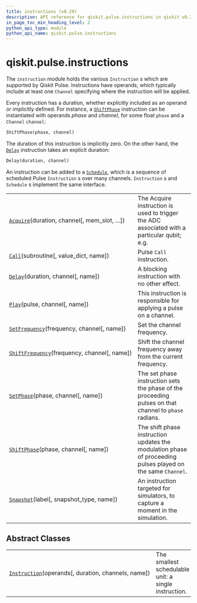 ```yaml
---
title: instructions (v0.29)
description: API reference for qiskit.pulse.instructions in qiskit v0.29
in_page_toc_min_heading_level: 2
python_api_type: module
python_api_name: qiskit.pulse.instructions
---
```


<span id="module-qiskit.pulse.instructions" />

<span id="qiskit-pulse-instructions" />

# qiskit.pulse.instructions

The `instruction` module holds the various `Instruction` s which are supported by Qiskit Pulse. Instructions have operands, which typically include at least one `Channel` specifying where the instruction will be applied.

Every instruction has a duration, whether explicitly included as an operand or implicitly defined. For instance, a [`ShiftPhase`](qiskit.pulse.instructions.ShiftPhase "qiskit.pulse.instructions.ShiftPhase") instruction can be instantiated with operands *phase* and *channel*, for some float `phase` and a `Channel` `channel`:

```python
ShiftPhase(phase, channel)
```

The duration of this instruction is implicitly zero. On the other hand, the [`Delay`](qiskit.pulse.instructions.Delay "qiskit.pulse.instructions.Delay") instruction takes an explicit duration:

```python
Delay(duration, channel)
```

An instruction can be added to a [`Schedule`](qiskit.pulse.Schedule "qiskit.pulse.Schedule"), which is a sequence of scheduled Pulse `Instruction` s over many channels. `Instruction` s and `Schedule` s implement the same interface.

|                                                                                                                                      |                                                                                                             |
| ------------------------------------------------------------------------------------------------------------------------------------ | ----------------------------------------------------------------------------------------------------------- |
| [`Acquire`](qiskit.pulse.instructions.Acquire "qiskit.pulse.instructions.Acquire")(duration, channel\[, mem\_slot, …])               | The Acquire instruction is used to trigger the ADC associated with a particular qubit; e.g.                 |
| [`Call`](qiskit.pulse.instructions.Call "qiskit.pulse.instructions.Call")(subroutine\[, value\_dict, name])                          | Pulse `Call` instruction.                                                                                   |
| [`Delay`](qiskit.pulse.instructions.Delay "qiskit.pulse.instructions.Delay")(duration, channel\[, name])                             | A blocking instruction with no other effect.                                                                |
| [`Play`](qiskit.pulse.instructions.Play "qiskit.pulse.instructions.Play")(pulse, channel\[, name])                                   | This instruction is responsible for applying a pulse on a channel.                                          |
| [`SetFrequency`](qiskit.pulse.instructions.SetFrequency "qiskit.pulse.instructions.SetFrequency")(frequency, channel\[, name])       | Set the channel frequency.                                                                                  |
| [`ShiftFrequency`](qiskit.pulse.instructions.ShiftFrequency "qiskit.pulse.instructions.ShiftFrequency")(frequency, channel\[, name]) | Shift the channel frequency away from the current frequency.                                                |
| [`SetPhase`](qiskit.pulse.instructions.SetPhase "qiskit.pulse.instructions.SetPhase")(phase, channel\[, name])                       | The set phase instruction sets the phase of the proceeding pulses on that channel to `phase` radians.       |
| [`ShiftPhase`](qiskit.pulse.instructions.ShiftPhase "qiskit.pulse.instructions.ShiftPhase")(phase, channel\[, name])                 | The shift phase instruction updates the modulation phase of proceeding pulses played on the same `Channel`. |
| [`Snapshot`](qiskit.pulse.instructions.Snapshot "qiskit.pulse.instructions.Snapshot")(label\[, snapshot\_type, name])                | An instruction targeted for simulators, to capture a moment in the simulation.                              |

## Abstract Classes

|                                                                                                                                       |                                                      |
| ------------------------------------------------------------------------------------------------------------------------------------- | ---------------------------------------------------- |
| [`Instruction`](qiskit.pulse.instructions.Instruction "qiskit.pulse.instructions.Instruction")(operands\[, duration, channels, name]) | The smallest schedulable unit: a single instruction. |

